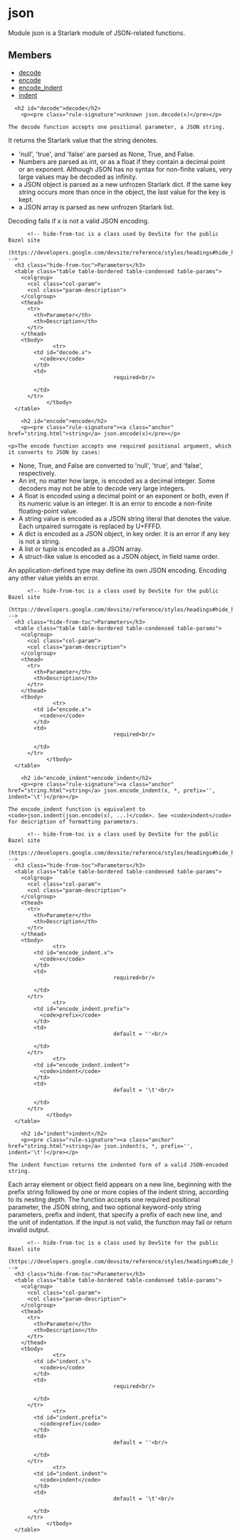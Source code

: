 <html devsite>
<head>
  <meta name="project_path" value="/_project.yaml">
  <meta name="book_path" value="/versions/6.5.0/_book.yaml">
</head>
<body>

<h1 class="page-title" id="modules.json">json</h1>

<!-- {% raw %} -->

Module json is a Starlark module of JSON-related functions.

<h2>Members</h2>
<ul>
    <li>
    <a href="#decode">decode</a>
  </li>
      <li>
    <a href="#encode">encode</a>
  </li>
      <li>
    <a href="#encode_indent">encode_indent</a>
  </li>
      <li>
    <a href="#indent">indent</a>
  </li>
  </ul>

      <h2 id="decode">decode</h2>
        <p><pre class="rule-signature">unknown json.decode(x)</pre></p>

    The decode function accepts one positional parameter, a JSON string.
It returns the Starlark value that the string denotes.
<ul><li>'null', 'true', and 'false' are parsed as None, True, and False.
<li>Numbers are parsed as int, or as a float if they contain a decimal point or an exponent. Although JSON has no syntax  for non-finite values, very large values may be decoded as infinity.
<li>a JSON object is parsed as a new unfrozen Starlark dict. If the same key string occurs more than once in the object, the last value for the key is kept.
<li>a JSON array is parsed as new unfrozen Starlark list.
</ul>
Decoding fails if x is not a valid JSON encoding.


          <!-- hide-from-toc is a class used by DevSite for the public Bazel site
      (https://developers.google.com/devsite/reference/styles/headings#hide_headings_from_the_toc) -->
      <h3 class="hide-from-toc">Parameters</h3>
      <table class="table table-bordered table-condensed table-params">
        <colgroup>
          <col class="col-param">
          <col class="param-description">
        </colgroup>
        <thead>
          <tr>
            <th>Parameter</th>
            <th>Description</th>
          </tr>
        </thead>
        <tbody>
                  <tr>
            <td id="decode.x">
              <code>x</code>
            </td>
            <td>
                                     required<br/>

            </td>
          </tr>
                </tbody>
      </table>

        <h2 id="encode">encode</h2>
        <p><pre class="rule-signature"><a class="anchor" href="string.html">string</a> json.encode(x)</pre></p>

    <p>The encode function accepts one required positional argument, which it converts to JSON by cases:
<ul>
<li>None, True, and False are converted to 'null', 'true', and 'false', respectively.
<li>An int, no matter how large, is encoded as a decimal integer. Some decoders may not be able to decode very large integers.
<li>A float is encoded using a decimal point or an exponent or both, even if its numeric value is an integer. It is an error to encode a non-finite  floating-point value.
<li>A string value is encoded as a JSON string literal that denotes the value.  Each unpaired surrogate is replaced by U+FFFD.
<li>A dict is encoded as a JSON object, in key order.  It is an error if any key is not a string.
<li>A list or tuple is encoded as a JSON array.
<li>A struct-like value is encoded as a JSON object, in field name order.
</ul>
An application-defined type may define its own JSON encoding.
Encoding any other value yields an error.


          <!-- hide-from-toc is a class used by DevSite for the public Bazel site
      (https://developers.google.com/devsite/reference/styles/headings#hide_headings_from_the_toc) -->
      <h3 class="hide-from-toc">Parameters</h3>
      <table class="table table-bordered table-condensed table-params">
        <colgroup>
          <col class="col-param">
          <col class="param-description">
        </colgroup>
        <thead>
          <tr>
            <th>Parameter</th>
            <th>Description</th>
          </tr>
        </thead>
        <tbody>
                  <tr>
            <td id="encode.x">
              <code>x</code>
            </td>
            <td>
                                     required<br/>

            </td>
          </tr>
                </tbody>
      </table>

        <h2 id="encode_indent">encode_indent</h2>
        <p><pre class="rule-signature"><a class="anchor" href="string.html">string</a> json.encode_indent(x, *, prefix='', indent='\t')</pre></p>

    The encode_indent function is equivalent to <code>json.indent(json.encode(x), ...)</code>. See <code>indent</code> for description of formatting parameters.

          <!-- hide-from-toc is a class used by DevSite for the public Bazel site
      (https://developers.google.com/devsite/reference/styles/headings#hide_headings_from_the_toc) -->
      <h3 class="hide-from-toc">Parameters</h3>
      <table class="table table-bordered table-condensed table-params">
        <colgroup>
          <col class="col-param">
          <col class="param-description">
        </colgroup>
        <thead>
          <tr>
            <th>Parameter</th>
            <th>Description</th>
          </tr>
        </thead>
        <tbody>
                  <tr>
            <td id="encode_indent.x">
              <code>x</code>
            </td>
            <td>
                                     required<br/>

            </td>
          </tr>
                  <tr>
            <td id="encode_indent.prefix">
              <code>prefix</code>
            </td>
            <td>
                                     default = ''<br/>

            </td>
          </tr>
                  <tr>
            <td id="encode_indent.indent">
              <code>indent</code>
            </td>
            <td>
                                     default = '\t'<br/>

            </td>
          </tr>
                </tbody>
      </table>

        <h2 id="indent">indent</h2>
        <p><pre class="rule-signature"><a class="anchor" href="string.html">string</a> json.indent(s, *, prefix='', indent='\t')</pre></p>

    The indent function returns the indented form of a valid JSON-encoded string.
Each array element or object field appears on a new line, beginning with the prefix string followed by one or more copies of the indent string, according to its nesting depth.
The function accepts one required positional parameter, the JSON string,
and two optional keyword-only string parameters, prefix and indent,
that specify a prefix of each new line, and the unit of indentation.
If the input is not valid, the function may fail or return invalid output.


          <!-- hide-from-toc is a class used by DevSite for the public Bazel site
      (https://developers.google.com/devsite/reference/styles/headings#hide_headings_from_the_toc) -->
      <h3 class="hide-from-toc">Parameters</h3>
      <table class="table table-bordered table-condensed table-params">
        <colgroup>
          <col class="col-param">
          <col class="param-description">
        </colgroup>
        <thead>
          <tr>
            <th>Parameter</th>
            <th>Description</th>
          </tr>
        </thead>
        <tbody>
                  <tr>
            <td id="indent.s">
              <code>s</code>
            </td>
            <td>
                                     required<br/>

            </td>
          </tr>
                  <tr>
            <td id="indent.prefix">
              <code>prefix</code>
            </td>
            <td>
                                     default = ''<br/>

            </td>
          </tr>
                  <tr>
            <td id="indent.indent">
              <code>indent</code>
            </td>
            <td>
                                     default = '\t'<br/>

            </td>
          </tr>
                </tbody>
      </table>


</body>
</html>

<!-- {% endraw %} -->
